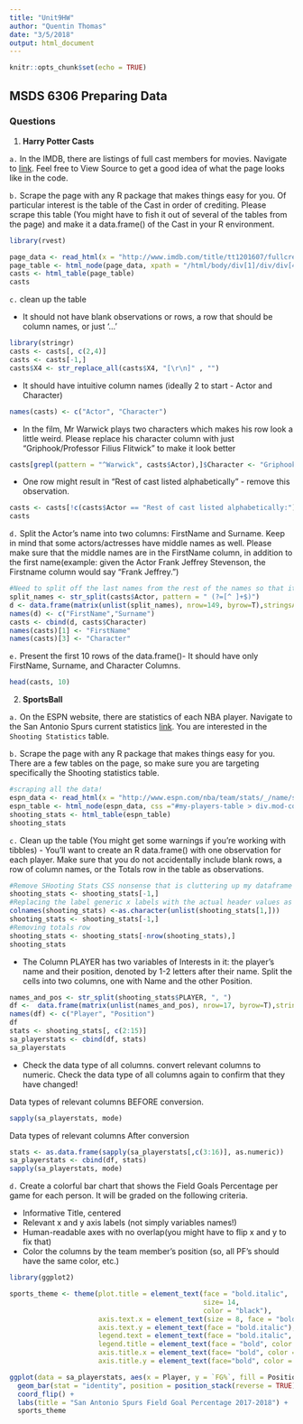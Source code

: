 ```yaml
---
title: "Unit9HW"
author: "Quentin Thomas"
date: "3/5/2018"
output: html_document
---
```


```r
knitr::opts_chunk$set(echo = TRUE)
```

## MSDS 6306 Preparing Data

### Questions

1. **Harry Potter Casts**


`a.` In the IMDB, there are listings of full cast members for movies. Navigate to [link](http://www.imdb.com/title/tt1201607/fullcredits?ref_=tt_ql_1). Feel free to View Source to get a good idea of what the page looks
like in the code.

`b.` Scrape the page with any R package that makes things easy for you. Of particular interest is the table of the Cast in order of
crediting. Please scrape this table (You might have to fish it out of several of the tables from the page) and make it a data.frame() of the Cast in your R environment.

```r
library(rvest)

page_data <- read_html(x = "http://www.imdb.com/title/tt1201607/fullcredits?ref_=tt_ql_1")
page_table <- html_node(page_data, xpath = "/html/body/div[1]/div/div[4]/div[3]/div[1]/div[1]/div[2]/table[3]")
casts <- html_table(page_table)
casts
```

`c.` clean up the table

- It should not have blank observations or rows, a row that should be column names, or just '...'

```r
library(stringr)
casts <- casts[, c(2,4)]
casts <- casts[-1,]
casts$X4 <- str_replace_all(casts$X4, "[\r\n]" , "")
```

- It should have intuitive column names (ideally 2 to start - Actor and Character)
```r
names(casts) <- c("Actor", "Character")
```

- In the film, Mr Warwick plays two characters which makes his row look a little weird. Please replace his character column with just
"Griphook/Professor Filius Flitwick" to make it look better

```r
casts[grepl(pattern = "^Warwick", casts$Actor),]$Character <- "Griphook/Professor Filius Flitwick"
```

- One row might result in "Rest of cast listed alphabetically" - remove this observation.

```r
casts <- casts[!c(casts$Actor == "Rest of cast listed alphabetically:"),]
casts
```

`d.` Split the Actor's name into two columns: FirstName and Surname. Keep in mind that some actors/actresses have middle names as well. Please make sure that the middle names are in the FirstName column, in addition to the first name(example: given the Actor Frank Jeffrey Stevenson, the Firstname column would say "Frank Jeffrey.")


```r
#Need to split off the last names from the rest of the names so that it will also include middle names if they have it.
split_names <- str_split(casts$Actor, pattern = " (?=[^ ]+$)")
d <- data.frame(matrix(unlist(split_names), nrow=149, byrow=T),stringsAsFactors=FALSE)
names(d) <- c("FirstName","Surname")
casts <- cbind(d, casts$Character)
names(casts)[1] <- "FirstName"
names(casts)[3] <- "Character"
```

`e.` Present the first 10 rows of the data.frame()- It should have only FirstName, Surname, and Character Columns.

```r
head(casts, 10)
```

2. **SportsBall**

`a.` On the ESPN website, there are statistics of each NBA player. Navigate to the San Antonio Spurs current statistics [link](http://www.espn.com/nba/team/stats/_/name/sa/san-antonio-spurs). You are interested in the `Shooting Statistics` table.

`b.` Scrape the page with any R package that makes things easy for you. There are a few tables on the page, so make sure you are targeting specifically the Shooting
statistics table.
```r
#scraping all the data!
espn_data <- read_html(x = "http://www.espn.com/nba/team/stats/_/name/sa/san-antonio-spurs")
espn_table <- html_node(espn_data, css ="#my-players-table > div.mod-container.mod-table > div:nth-child(3) > table")
shooting_stats <- html_table(espn_table)
shooting_stats
```

`c.` Clean up the table (You might get some warnings if you're working with tibbles)
- You'll want to create an R data.frame() with one observation for each player. Make sure that you do not accidentally include blank rows, a row of column
names, or the Totals row in the table as observations.

```r
#Remove SHooting Stats CSS nonsense that is cluttering up my dataframe
shooting_stats <- shooting_stats[-1,]
#Replacing the label generic x labels with the actual header values as the column names
colnames(shooting_stats) <-as.character(unlist(shooting_stats[1,]))
shooting_stats <- shooting_stats[-1,]
#Removing totals row
shooting_stats <- shooting_stats[-nrow(shooting_stats),]
shooting_stats
```


- The Column PLAYER has two variables of Interests in it: the player's name and their position, denoted by 1-2 letters after their name. Split the cells into
two columns, one with Name and the other Position.

```r
names_and_pos <- str_split(shooting_stats$PLAYER, ", ")
df <-  data.frame(matrix(unlist(names_and_pos), nrow=17, byrow=T),stringsAsFactors=FALSE)
names(df) <- c("Player", "Position")
df
stats <- shooting_stats[, c(2:15)]
sa_playerstats <- cbind(df, stats)
sa_playerstats
```

- Check the data type of all columns. convert relevant columns to numeric. Check the data type of all columns again to confirm that they have changed!

Data types of relevant columns BEFORE conversion.
```r
sapply(sa_playerstats, mode)
```


Data types of relevant columns After conversion

```r
stats <- as.data.frame(sapply(sa_playerstats[,c(3:16)], as.numeric))
sa_playerstats <- cbind(df, stats)
sapply(sa_playerstats, mode)
```

`d.` Create a colorful bar chart that shows the Field Goals Percentage per game for each person. It will be graded on the following criteria.

- Informative Title, centered
- Relevant x and y axis labels (not simply variables names!)
- Human-readable axes with no overlap(you might have to flip x and y to fix that)
- Color the columns by the team member's position (so, all PF's should have the same color, etc.)

```r
library(ggplot2)

sports_theme <- theme(plot.title = element_text(face = "bold.italic",
                                                size= 14,
                                                color = "black"),
                      axis.text.x = element_text(size = 8, face = "bold.italic"),
                      axis.text.y = element_text(face = "bold.italic"),
                      legend.text = element_text(face = "bold.italic", color = "black", size = 8),
                      legend.title = element_text(face = "bold", color ="black", size = 14),
                      axis.title.x = element_text(face= "bold", color = "black", size = 14),
                      axis.title.y = element_text(face="bold", color = "black", size = 14))

ggplot(data = sa_playerstats, aes(x = Player, y = `FG%`, fill = Position)) +
  geom_bar(stat = "identity", position = position_stack(reverse = TRUE)) +
  coord_flip() +
  labs(title = "San Antonio Spurs Field Goal Percentage 2017-2018") +
  sports_theme


```